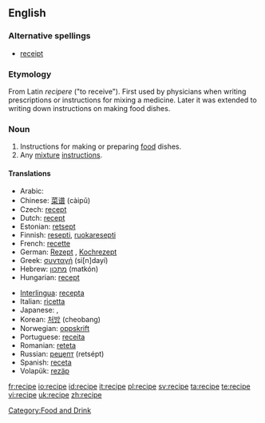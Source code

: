 ==English==

===Alternative spellings===
* [[receipt]] {{italbrac|obsolete}}

===Etymology===
From Latin ''recipere'' ("to receive"). First used by physicians when writing prescriptions or instructions for mixing a medicine. Later it was extended to writing down instructions on making food dishes.

===Noun===
{{en-noun}}

# Instructions for making or preparing [[food]] dishes.
# Any [[mixture]] [[instruction]]s.

====Translations====
{{trans-top|instructions for making or preparing food dishes}}
*Arabic: {{ARchar|[[وصفة]]}} {{unicode|(wáʂfa)}} {{f}}
*Chinese: [[菜谱]] (càipǔ)
*Czech: [[recept#Czech|recept]] {{m}}
*Dutch: [[recept]] {{n}}
*Estonian: [[retsept]]
*Finnish: [[resepti]], [[ruokaresepti]]
*French: [[recette]] {{f}}
*German: [[Rezept]] {{n}}, [[Kochrezept]] {{n}}
*Greek: [[συνταγή]] (si[n]dayí) {{f}}
*Hebrew: [[מתכון]] (matkón) {{m}}
*Hungarian: [[recept#Hungarian|recept]]
{{trans-mid}}
*[[Interlingua]]: [[recepta]]
*Italian: [[ricetta]] {{f}}
*Japanese: {{t|ja|調理手順|tr=chōritejun|sc=Jpan}}, {{t|ja|レシピ|tr=resipi|sc=Jpan}}
*Korean: [[처방]] (cheobang)
*Norwegian: [[oppskrift]]
*Portuguese: [[receita]] {{f}}
*Romanian: [[reteta]] {{f}}
*Russian: [[рецепт]] (retsépt) {{m}}
*Spanish: [[receta]] {{f}}
*Volapük: [[rezäp]]
{{trans-bottom}}

[[Category:Food and Drink]]

[[fr:recipe]]
[[io:recipe]]
[[id:recipe]]
[[it:recipe]]
[[pl:recipe]]
[[sv:recipe]]
[[ta:recipe]]
[[te:recipe]]
[[vi:recipe]]
[[uk:recipe]]
[[zh:recipe]]